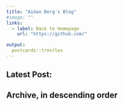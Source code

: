 ---
title: "Aidan Berg's Blog"
#image: ""
links:
  - label: Back to Homepage
    url: "https://github.com/"

output:
  postcards::trestles
---
 
## Latest Post:

## Archive, in descending order
